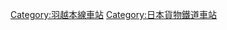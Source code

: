 {{DEFAULTSORT:Sakatako}}

[[Category:羽越本線車站|Category:羽越本線車站]]
[[Category:日本貨物鐵道車站|Category:日本貨物鐵道車站]]